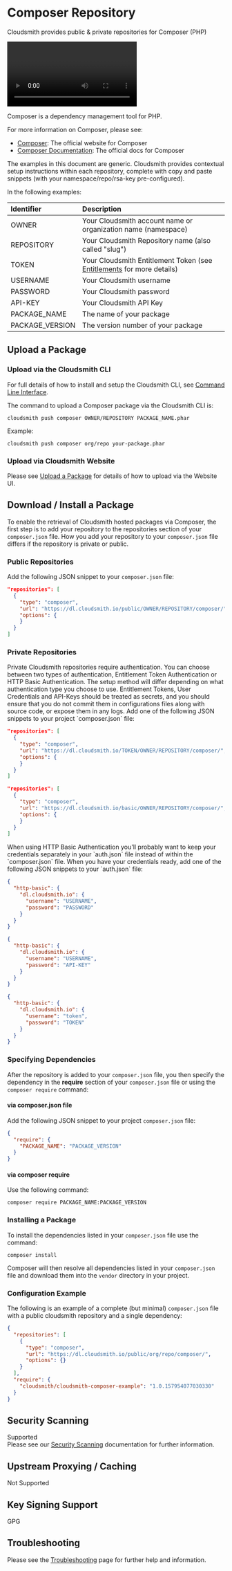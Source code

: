 
# Composer Repository

Cloudsmith provides public & private repositories for Composer (PHP)

<Video wistiaId="x8h72d4jxd"></Video>

Composer is a dependency management tool for PHP.

For more information on Composer, please see:

- [Composer](https://getcomposer.org/): The official website for Composer
- [Composer Documentation](https://getcomposer.org/doc/): The official docs for Composer

<Note variant="note" headline="Contextual Documentation">
  The examples in this document are generic. Cloudsmith provides contextual setup instructions within each repository, complete with copy and paste snippets (with your namespace/repo/rsa-key pre-configured).
</Note>

In the following examples: 

| Identifier      | Description                                                                               |
| :-------------- | :---------------------------------------------------------------------------------------- |
| OWNER           | Your Cloudsmith account name or organization name (namespace)                             |
| REPOSITORY      | Your Cloudsmith Repository name (also called "slug")                                      |
| TOKEN           | Your Cloudsmith Entitlement Token (see [Entitlements](doc:entitlements) for more details) |
| USERNAME        | Your Cloudsmith username                                                                  |
| PASSWORD        | Your Cloudsmith password                                                                  |
| API-KEY         | Your Cloudsmith API Key                                                                   |
| PACKAGE_NAME    | The name of your package                                                                  |
| PACKAGE_VERSION | The version number of your package                                                        |

## Upload a Package

### Upload via the Cloudsmith CLI

For full details of how to install and setup the Cloudsmith CLI, see [Command Line Interface](https://help.cloudsmith.io/docs/upload-via-cloudsmith-cli-api).

The command to upload a Composer package via the Cloudsmith CLI is: 

```shell
cloudsmith push composer OWNER/REPOSITORY PACKAGE_NAME.phar
```

Example:

```shell
cloudsmith push composer org/repo your-package.phar
```

### Upload via Cloudsmith Website

Please see [Upload a Package](https://help.cloudsmith.io/docs/upload-via-website-ui) for details of how to upload via the Website UI.

## Download / Install a Package

To enable the retrieval of Cloudsmith hosted packages via Composer, the first step is to add your repository to the repositories section of your `composer.json` file.  How you add your repository to your `composer.json` file differs if the repository is private or public.

### Public Repositories

Add the following JSON snippet to your `composer.json` file: 

```json
"repositories": [
  {
    "type": "composer",
    "url": "https://dl.cloudsmith.io/public/OWNER/REPOSITORY/composer/",
    "options": {
    }
  }
]
```

### Private Repositories

<Note variant="note" headline="Private Repositories">
Private Cloudsmith repositories require authentication.  You can choose between two types of authentication, Entitlement Token Authentication or HTTP Basic Authentication. 
The setup method will differ depending on what authentication type you choose to use.
</Note>

<Note variant="warning" headline="Warning">
Entitlement Tokens, User Credentials and API-Keys should be treated as secrets, and you should ensure that you do not commit them in configurations files along with source code, or expose them in any logs.
</Note>
Add one of the following JSON snippets to your project `composer.json` file:

```json Entitlemet Token Auth
"repositories": [
  {
    "type": "composer",
    "url": "https://dl.cloudsmith.io/TOKEN/OWNER/REPOSITORY/composer/",
    "options": {
    }
  }
]
```
```json HTTP Basic Auth
"repositories": [
  {
    "type": "composer",
    "url": "https://dl.cloudsmith.io/basic/OWNER/REPOSITORY/composer/",
    "options": {
    }
  }
]
```

<Note variant="note" headline="Note">
When using HTTP Basic Authentication you'll probably want to keep your credentials separately in your `auth.json` file instead of within the `composer.json` file. When you have your credentials ready, add one of the following JSON snippets to your `auth.json` file:
</Note>

```json Username + Password
{
  "http-basic": {
    "dl.cloudsmith.io": {
      "username": "USERNAME",
      "password": "PASSWORD"
    }
  }
}
```
```json Username + API-Key
{
  "http-basic": {
    "dl.cloudsmith.io": {
      "username": "USERNAME",
      "password": "API-KEY"
    }
  }
}
```
```json Entitlement Token
{
  "http-basic": {
    "dl.cloudsmith.io": {
      "username": "token",
      "password": "TOKEN"
    }
  }
}
```

### Specifying Dependencies

After the repository is added to your `composer.json` file, you then specify the dependency in the **require** section of your `composer.json` file or using the `composer require` command: 

#### via composer.json file

Add the following JSON snippet to your project `composer.json` file:

```json
{
  "require": {
    "PACKAGE_NAME": "PACKAGE_VERSION"
  }
}
```

#### via composer require

Use the following command: 

```shell
composer require PACKAGE_NAME:PACKAGE_VERSION
```

### Installing a Package

To install the dependencies listed in your `composer.json` file use the command: 

```shell
composer install
```

Composer will then resolve all dependencies listed in your `composer.json` file and download them into the `vendor` directory in your project.

### Configuration Example

The following is an example of a complete (but minimal) `composer.json` file with a public cloudsmith repository and a single dependency: 

```json
{
  "repositories": [
    {
      "type": "composer",
      "url": "https://dl.cloudsmith.io/public/org/repo/composer/",
      "options": {}
    }
  ],
  "require": {
    "cloudsmith/cloudsmith-composer-example": "1.0.157954077030330"
  }
}
```

## Security Scanning

<span class="cs-tag cs-tag-dark-green">Supported</span>  
Please see our [Security Scanning](doc:security-scanning) documentation for further information.

## Upstream Proxying / Caching

<span class="cs-tag cs-tag-dark-grey">Not Supported</span>

## Key Signing Support

<span class="cs-tag cs-tag-blue">GPG</span>

## Troubleshooting

Please see the [Troubleshooting](doc:troubleshooting) page for further help and information.
